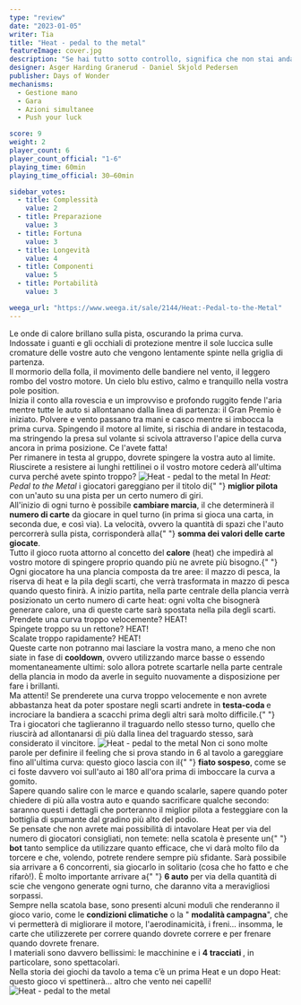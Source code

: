 ```yaml
---
type: "review"
date: "2023-01-05"
writer: Tia
title: "Heat - pedal to the metal"
featureImage: cover.jpg
description: "Se hai tutto sotto controllo, significa che non stai andando abbastanza veloce. - Mario Andretti"
designer: Asger Harding Granerud - Daniel Skjold Pedersen
publisher: Days of Wonder
mechanisms:
  - Gestione mano
  - Gara
  - Azioni simultanee
  - Push your luck

score: 9
weight: 2
player_count: 6
player_count_official: "1-6"
playing_time: 60min
playing_time_official: 30–60min

sidebar_votes:
  - title: Complessità
    value: 2
  - title: Preparazione
    value: 3
  - title: Fortuna
    value: 3
  - title: Longevità
    value: 4
  - title: Componenti
    value: 5
  - title: Portabilità
    value: 3

weega_url: "https://www.weega.it/sale/2144/Heat:-Pedal-to-the-Metal"
---
```


<Setting>
  Le onde di calore brillano sulla pista, oscurando la prima curva. <br />
  Indossate i guanti e gli occhiali di protezione mentre il sole luccica sulle cromature
  delle vostre auto che vengono lentamente spinte nella griglia di partenza.
  <br />
  Il mormorio della folla, il movimento delle bandiere nel vento, il leggero rombo
  del vostro motore. Un cielo blu estivo, calmo e tranquillo nella vostra pole position.
  <br />
  Inizia il conto alla rovescia e un improvviso e profondo ruggito fende l'aria mentre
  tutte le auto si allontanano dalla linea di partenza: il Gran Premio è iniziato.
  Polvere e vento passano tra mani e casco mentre si imbocca la prima curva. Spingendo
  il motore al limite, si rischia di andare in testacoda, ma stringendo la presa
  sul volante si scivola attraverso l'apice della curva ancora in prima posizione.
  Ce l'avete fatta!
  <br />
  Per rimanere in testa al gruppo, dovrete spingere la vostra auto al limite. Riuscirete
  a resistere ai lunghi rettilinei o il vostro motore cederà all'ultima curva perché
  avete spinto troppo?
</Setting>

<img src="./game1.jpg" alt="Heat - pedal to the metal" />

<Rules>
  In <em>Heat: Pedal to the Metal</em> i giocatori gareggiano per il titolo di{" "}
  <strong>miglior pilota</strong> con un'auto su una pista per un certo numero
  di giri.
  <br />
  All'inizio di ogni turno è possibile <strong>cambiare marcia</strong>, il che
  determinerà il <strong>numero di carte</strong> da giocare in quel turno (in
  prima si gioca una carta, in seconda due, e così via). La velocità, ovvero la
  quantità di spazi che l'auto percorrerà sulla pista, corrisponderà alla{" "}
  <strong>somma dei valori delle carte giocate</strong>.<br />
  Tutto il gioco ruota attorno al concetto del <strong>calore</strong> (heat) che
  impedirà al vostro motore di spingere proprio quando più ne avrete più bisogno.{" "}
  <br />
  Ogni giocatore ha una plancia composta da tre aree: il mazzo di pesca, la
  riserva di heat e la pila degli scarti, che verrà trasformata in mazzo di
  pesca quando questo finirà. A inizio partita, nella parte centrale della
  plancia verrà posizionato un certo numero di carte heat: ogni volta che
  bisognerà generare calore, una di queste carte sarà spostata nella pila degli
  scarti.
  <br />
  Prendete una curva troppo velocemente? HEAT!
  <br />
  Spingete troppo su un rettone? HEAT! <br />
  Scalate troppo rapidamente? HEAT!
  <br />
  Queste carte non potranno mai lasciare la vostra mano, a meno che non siate in
  fase di <strong>cooldown</strong>, ovvero utilizzando marce basse o essendo momentaneamente
  ultimi: solo allora potrete scartarle nella parte centrale della plancia in modo
  da averle in seguito nuovamente a disposizione per fare i brillanti.
  <br />
  Ma attenti! Se prenderete una curva troppo velocemente e non avrete abbastanza
  heat da poter spostare negli scarti andrete in <strong>
    testa-coda
  </strong> e incrociare la bandiera a scacchi prima degli altri sarà molto difficile.{" "}
  <br />
  Tra i giocatori che taglieranno il traguardo nello stesso turno, quello che
  riuscirà ad allontanarsi di più dalla linea del traguardo stesso, sarà
  considerato il vincitore.
</Rules>

<img src="./game2.jpg" alt="Heat - pedal to the metal" />

<Feedback>
  Non ci sono molte parole per definire il feeling che si prova stando in 6 al
  tavolo a gareggiare fino all'ultima curva: questo gioco lascia con il{" "}
  <strong>fiato sospeso</strong>, come se ci foste davvero voi sull'auto ai 180
  all'ora prima di imboccare la curva a gomito. <br />
  Sapere quando salire con le marce e quando scalarle, sapere quando poter chiedere
  di più alla vostra auto e quando sacrificare qualche secondo: saranno questi i
  dettagli che porteranno il miglior pilota a festeggiare con la bottiglia di spumante
  dal gradino più alto del podio. <br />
  Se pensate che non avrete mai possibilità di intavolare Heat per via del
  numero di giocatori consigliati, non temete: nella scatola è presente un{" "}
  <strong>bot</strong> tanto semplice da utilizzare quanto efficace, che vi darà
  molto filo da torcere e che, volendo, potrete rendere sempre più sfidante.
  Sarà possibile sia arrivare a 6 concorrenti, sia giocarlo in solitario (cosa
  che ho fatto e che rifarò!). È molto importante arrivare a{" "}
  <strong>6 auto</strong> per via della quantità di scie che vengono generate
  ogni turno, che daranno vita a meravigliosi sorpassi.
  <br />
  Sempre nella scatola base, sono presenti alcuni moduli che renderanno il gioco
  vario, come le <strong>condizioni climatiche</strong> o la "
  <strong>modalità campagna</strong>", che vi permetterà di migliorare il
  motore, l'aerodinamicità, i freni… insomma, le carte che utilizzerete per
  correre quando dovrete correre e per frenare quando dovrete frenare.
  <br />I materiali sono davvero bellissimi: le macchinine e i <strong>
    4 tracciati
  </strong>, in particolare, sono spettacolari.
  <br />
  Nella storia dei giochi da tavolo a tema c’è un prima Heat e un dopo Heat: questo
  gioco vi spettinerà… altro che vento nei capelli!
</Feedback>

<img src="./game3.jpg" alt="Heat - pedal to the metal" />
